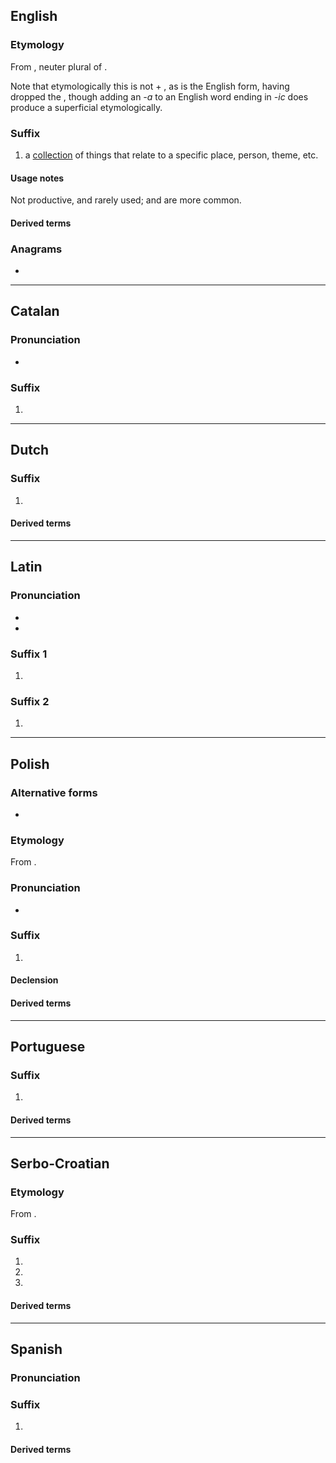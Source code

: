 {{also|ica|ICA|iĉa|icã|iça}}
==English==

===Etymology===
From {{bor|en|la|-ica}}, neuter plural of {{m|la|-icus}}.

Note that etymologically this is not {{m|en|-ic}} + {{m|la|-a||(plural ending)}}, as {{m|en|-ic}} is the English form, having dropped the {{m|la|-um}}, though adding an ''-a'' to an English word ending in ''-ic'' does produce a superficial etymologically.

===Suffix===
{{en-suffix}}

# a [[collection]] of things that relate to a specific place, person, theme, etc.
#: {{syn|en|-ana|-iana|-ia}}

====Usage notes====
Not productive, and rarely used; {{m|en|-ana}} and {{m|en|-ia}} are more common.

====Derived terms====
{{suffixsee|en}}
{{col2|en
|erotica
|Hebraica
}}

===Anagrams===
* {{anagrams|en|a=aci|ACI|C. I. A.|C.I.A.|CAI|CIA|Cai|Cai.|Cài}}

----

==Catalan==

===Pronunciation===
* {{ca-IPA}}

===Suffix===
{{head|ca|suffix}}

# {{feminine singular of|ca|-ic}}

----

==Dutch==

===Suffix===
{{head|nl|suffix}}

# {{female equivalent of|nl|-icus}}

====Derived terms====
{{suffixsee|nl}}

----

==Latin==

===Pronunciation===
* {{la-IPA|ann=1}}
* {{la-IPA|-icā|ann=1}}

===Suffix 1===
{{la-suffix-form|-ica}}

# {{inflection of|la|-icus||nom//voc|f|s|;|nom//acc//voc|n|p}}

===Suffix 2===
{{la-suffix-form|-icā}}

# {{inflection of|la|-icus||abl|f|s}}

----

==Polish==

===Alternative forms===
* {{alter|pl|-yca}}

===Etymology===
From {{inh|pl|sla-pro|*-ica}}.

===Pronunciation===
* {{pl-IPA}}

===Suffix===
{{head|pl|suffix|g=f}}

# {{non-gloss definition|Forms feminine nouns, especially pejoratives and augmentatives}}

====Declension====
{{pl-decl-noun-f}}

====Derived terms====
{{suffixsee|pl}}

----

==Portuguese==

===Suffix===
{{head|pt|suffix form}}

# {{feminine singular of|pt|-ico}}

====Derived terms====
{{suffixsee|pt}}

----

==Serbo-Croatian==

===Etymology===
From {{inh|sh|sla-pro|*-ica}}.

===Suffix===
{{sh-suffix}}

# {{non-gloss definition|Suffix appended to words to create a feminine noun, commonly used for forming [[diminutives]].}}
# {{non-gloss definition|Suffix appended to words to create a masculine or feminine noun, usually a [[pejorative]].}}
# {{female equivalent of|sh|-ik|POS=suffix}}

====Derived terms====
{{suffixsee|sh}}
{{col2|sh
|-arica
|-čica
}}

----

==Spanish==

===Pronunciation===
{{es-IPA}}

===Suffix===
{{head|es|suffix form}}

# {{feminine singular of|es|-ico}}

====Derived terms====
{{suffixsee|es}}